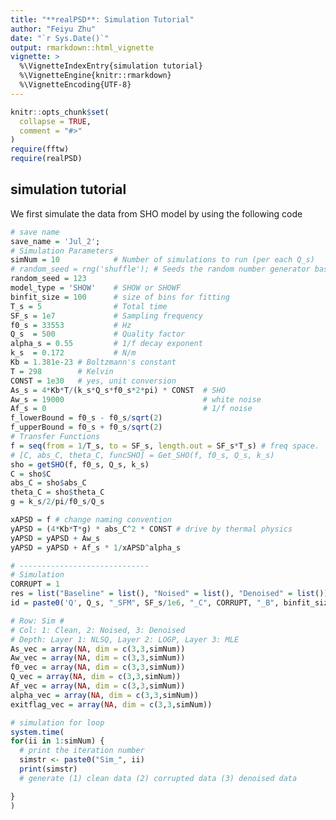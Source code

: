 ```yaml
---
title: "**realPSD**: Simulation Tutorial"
author: "Feiyu Zhu"
date: "`r Sys.Date()`"
output: rmarkdown::html_vignette
vignette: >
  %\VignetteIndexEntry{simulation tutorial}
  %\VignetteEngine{knitr::rmarkdown}
  %\VignetteEncoding{UTF-8}
---
```


```r
knitr::opts_chunk$set(
  collapse = TRUE,
  comment = "#>"
)
require(fftw)
require(realPSD)
```

## simulation tutorial

We first simulate the data from SHO model by using the following code

```r
# save name
save_name = 'Jul_2';
# Simulation Parameters
simNum = 10            # Number of simulations to run (per each Q_s)
# random_seed = rng('shuffle'); # Seeds the random number generator based on the current time
random_seed = 123
model_type = 'SHOW'    # SHOW or SHOWF
binfit_size = 100      # size of bins for fitting
T_s = 5                # Total time
SF_s = 1e7             # Sampling frequency
f0_s = 33553           # Hz
Q_s  = 500             # Quality factor
alpha_s = 0.55         # 1/f decay exponent
k_s  = 0.172           # N/m
Kb = 1.381e-23 # Boltzmann's constant
T = 298        # Kelvin
CONST = 1e30   # yes, unit conversion
As_s = 4*Kb*T/(k_s*Q_s*f0_s*2*pi) * CONST  # SHO
Aw_s = 19000                               # white noise
Af_s = 0                                   # 1/f noise
f_lowerBound = f0_s - f0_s/sqrt(2)
f_upperBound = f0_s + f0_s/sqrt(2)
# Transfer Functions
f = seq(from = 1/T_s, to = SF_s, length.out = SF_s*T_s) # freq space.
# [C, abs_C, theta_C, funcSHO] = Get_SHO(f, f0_s, Q_s, k_s)
sho = getSHO(f, f0_s, Q_s, k_s)
C = sho$C
abs_C = sho$abs_C
theta_C = sho$theta_C
g = k_s/2/pi/f0_s/Q_s

xAPSD = f # change naming convention
yAPSD = (4*Kb*T*g) * abs_C^2 * CONST # drive by thermal physics
yAPSD = yAPSD + Aw_s
yAPSD = yAPSD + Af_s * 1/xAPSD^alpha_s

# -----------------------------
# Simulation
CORRUPT = 1
res = list("Baseline" = list(), "Noised" = list(), "Denoised" = list())
id = paste0('Q', Q_s, "_SFM", SF_s/1e6, "_C", CORRUPT, "_B", binfit_size)

# Row: Sim #
# Col: 1: Clean, 2: Noised, 3: Denoised
# Depth: Layer 1: NLSQ, Layer 2: LOGP, Layer 3: MLE
As_vec = array(NA, dim = c(3,3,simNum))
Aw_vec = array(NA, dim = c(3,3,simNum))
f0_vec = array(NA, dim = c(3,3,simNum))
Q_vec = array(NA, dim = c(3,3,simNum))
Af_vec = array(NA, dim = c(3,3,simNum))
alpha_vec = array(NA, dim = c(3,3,simNum))
exitflag_vec = array(NA, dim = c(3,3,simNum))

# simulation for loop
system.time(
for(ii in 1:simNum) {
  # print the iteration number
  simstr <- paste0("Sim_", ii)
  print(simstr)
  # generate (1) clean data (2) corrupted data (3) denoised data

}
)

```

